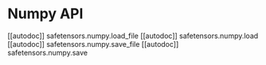 # Numpy API

[[autodoc]] safetensors.numpy.load_file
[[autodoc]] safetensors.numpy.load
[[autodoc]] safetensors.numpy.save_file
[[autodoc]] safetensors.numpy.save
